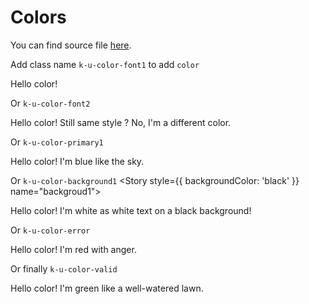 
<Meta title="Colors" />

# Colors

You can find source file [here](https://github.com/KissKissBankBank/kitten/blob/master/assets/stylesheets/kitten/utilities/text/_color.scss).

Add class name `k-u-color-font1` to add `color`

<Preview>
  <Story name="font1">
    <p className="k-u-color-font1">
      Hello color!
    </p>
  </Story>
</Preview>

Or `k-u-color-font2`
<Preview>
  <Story name="font2">
    <p className="k-u-color-font2">
      Hello color! Still same style ? No, I'm a different color.
    </p>
  </Story>
</Preview>

Or `k-u-color-primary1` 
<Preview>
  <Story name="primary1">
    <p className="k-u-color-primary1">
      Hello color! I'm blue like the sky.
    </p>
  </Story>
</Preview>

Or `k-u-color-background1` 
<Preview>
  <Story style={{ backgroundColor: 'black' }} name="backgroud1">
    <p className="k-u-color-background1">
      Hello color! I'm white as white text on a black background!
    </p>
  </Story>
</Preview>

Or `k-u-color-error` 
<Preview>
  <Story name="error">
    <p className="k-u-color-error">
      Hello color! I'm red with anger.
    </p>
  </Story>
</Preview>

Or finally `k-u-color-valid` 
<Preview>
  <Story name="valid">
    <p className="k-u-color-valid">
      Hello color! I'm green like a well-watered lawn.
    </p>
  </Story>
</Preview>